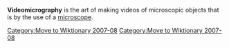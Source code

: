 [[Category:Move to Wiktionary 2007-08]]

'''Videomicrography''' is the art of making videos of microscopic objects that is by the use of a [[microscope]].

{{unreferenced|date=July 2007}}
{{Importance|date=July 2007}}
[[Category:Move to Wiktionary 2007-08]]
{{micro-stub}}